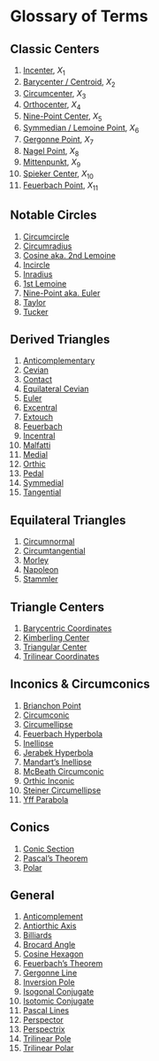 # Glossary of Terms {#glossary .tabset .tabset-fade .tabset-pills}

## Classic Centers {-}

1. [Incenter](http://mathworld.wolfram.com/incenter.html), $X_1$
1. [Barycenter / Centroid](http://mathworld.wolfram.com/TriangleCentroid.html), $X_2$
1. [Circumcenter](http://mathworld.wolfram.com/Circumcenter.html), $X_3$
1. [Orthocenter](http://mathworld.wolfram.com/Orthocenter.html), $X_4$
1. [Nine-Point Center](http://mathworld.wolfram.com/Nine-PointCenter.html), $X_5$
1. [Symmedian / Lemoine Point](http://mathworld.wolfram.com/SymmedianPoint.html), $X_6$
1. [Gergonne Point](http://mathworld.wolfram.com/SymmedianPoint.html), $X_7$
1. [Nagel Point](http://mathworld.wolfram.com/NagelPoint.html), $X_8$
1. [Mittenpunkt](http://mathworld.wolfram.com/Mittenpunkt.html), $X_9$
1. [Spieker Center](http://mathworld.wolfram.com/Mittenpunkt.html), $X_{10}$
1. [Feuerbach Point](http://mathworld.wolfram.com/FeuerbachPoint.html), $X_{11}$
  
## Notable Circles {-}
  
1. [Circumcircle](http://mathworld.wolfram.com/Circumcircle.html)
1. [Circumradius](http://mathworld.wolfram.com/Circumradius.html)
1. [Cosine aka. 2nd Lemoine](http://mathworld.wolfram.com/CosineCircle.html)
1. [Incircle](http://mathworld.wolfram.com/Incircle.html)
1. [Inradius](http://mathworld.wolfram.com/Inradius.html)
1. [1st Lemoine](http://mathworld.wolfram.com/FirstLemoineCircle.html)
1. [Nine-Point aka. Euler](http://mathworld.wolfram.com/Nine-PointCircle.html)
1. [Taylor](http://mathworld.wolfram.com/TaylorCircle.html)
1. [Tucker](http://mathworld.wolfram.com/TuckerCircles.html)

## Derived Triangles {-}

1. [Anticomplementary](http://mathworld.wolfram.com/AnticomplementaryTriangle.html)
1. [Cevian](http://mathworld.wolfram.com/CevianTriangle.html)
1. [Contact](http://mathworld.wolfram.com/ContactTriangle.html)
1. [Equilateral Cevian](http://mathworld.wolfram.com/EquilateralCevianTrianglePoint.html)
1. [Euler](http://mathworld.wolfram.com/EulerTriangle.html)
1. [Excentral](http://mathworld.wolfram.com/ExcentralTriangle.html)
1. [Extouch](http://mathworld.wolfram.com/ExtouchTriangle.html)
1. [Feuerbach](http://mathworld.wolfram.com/FeuerbachTriangle.html)
1. [Incentral](http://mathworld.wolfram.com/IncentralTriangle.html)
1. [Malfatti](http://mathworld.wolfram.com/MalfattiTriangle.html)
1. [Medial](http://mathworld.wolfram.com/MedialTriangle.html)
1. [Orthic](http://mathworld.wolfram.com/OrthicTriangle.html)
1. [Pedal](http://mathworld.wolfram.com/PedalTriangle.html)
1. [Symmedial](http://mathworld.wolfram.com/SymmedialTriangle.html)
1. [Tangential](http://mathworld.wolfram.com/TangentialTriangle.html)

## Equilateral Triangles {-}

1. [Circumnormal](http://mathworld.wolfram.com/CircumnormalTriangle.html)
1. [Circumtangential](http://mathworld.wolfram.com/CircumtangentialTriangle.html)
1. [Morley](http://mathworld.wolfram.com/FirstMorleyTriangle.html)
1. [Napoleon](http://mathworld.wolfram.com/OuterNapoleonTriangle.html)
1. [Stammler](http://mathworld.wolfram.com/StammlerTriangle.html)

## Triangle Centers {-}

1. [Barycentric Coordinates](http://mathworld.wolfram.com/BarycentricCoordinates.html)
1. [Kimberling Center](http://mathworld.wolfram.com/KimberlingCenter.html)
1. [Triangular Center](http://mathworld.wolfram.com/TriangleCenter.html)
1. [Trilinear Coordinates](http://mathworld.wolfram.com/TrilinearCoordinates.html)

## Inconics & Circumconics {-}

1. [Brianchon Point](http://mathworld.wolfram.com/BrianchonPoint.html)
1. [Circumconic](http://mathworld.wolfram.com/Circumconic.html)
1. [Circumellipse](http://mathworld.wolfram.com/Circumellipse.html)
1. [Feuerbach Hyperbola](http://mathworld.wolfram.com/FeuerbachHyperbola.html)
1. [Inellipse](http://mathworld.wolfram.com/Inellipse.html)
1. [Jerabek Hyperbola](http://mathworld.wolfram.com/JerabekHyperbola.html)
1. [Mandart's Inellipse](http://mathworld.wolfram.com/MandartInellipse.html)
1. [McBeath Circumconic](http://mathworld.wolfram.com/MacBeathCircumconic.html)
1. [Orthic Inconic](http://mathworld.wolfram.com/OrthicInconic.html)
1. [Steiner Circumellipse](http://mathworld.wolfram.com/ExtouchTriangle.html)
1. [Yff Parabola](http://mathworld.wolfram.com/YffParabola.html)

## Conics {-}

1. [Conic Section](http://mathworld.wolfram.com/ConicSection.html)
1. [Pascal's Theorem](http://mathworld.wolfram.com/PascalsTheorem.html)
1. [Polar](http://mathworld.wolfram.com/Polar.html)

## General {-}

1. [Anticomplement](http://mathworld.wolfram.com/Anticomplement.html)
1. [Antiorthic Axis](http://mathworld.wolfram.com/AntiorthicAxis.html)
1. [Billiards](http://mathworld.wolfram.com/Billiards.html)
1. [Brocard Angle](http://mathworld.wolfram.com/BrocardAngle.html)
1. [Cosine Hexagon](http://mathworld.wolfram.com/CosineCircle.html)
1. [Feuerbach's Theorem](http://mathworld.wolfram.com/FeuerbachsTheorem.html)
1. [Gergonne Line](http://mathworld.wolfram.com/GergonneLine.html)
1. [Inversion Pole](http://mathworld.wolfram.com/InversionPole.html)
1. [Isogonal Conjugate](http://mathworld.wolfram.com/IsogonalConjugate.html)
1. [Isotomic Conjugate](http://mathworld.wolfram.com/IsogotomicConjugate.html)
1. [Pascal Lines](http://mathworld.wolfram.com/PascalLines.html)
1. [Perspector](http://mathworld.wolfram.com/Perspector.html)
1. [Perspectrix](http://mathworld.wolfram.com/Perspectrix.html)
1. [Trilinear Pole](http://mathworld.wolfram.com/TrilinearPole.html)
1. [Trilinear Polar](http://mathworld.wolfram.com/TrilinearPolar.html)